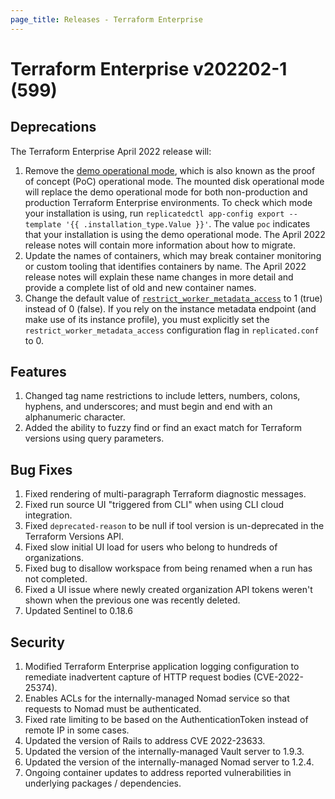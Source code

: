 ```yaml
---
page_title: Releases - Terraform Enterprise
---
```


# Terraform Enterprise v202202-1 (599)

## Deprecations

The Terraform Enterprise April 2022 release will:

1. Remove the [demo operational mode](/enterprise/install/pre-install-checklist#operational-mode-decision), which is also known as the proof of concept (PoC) operational mode. The mounted disk operational mode will replace the demo operational mode for both non-production and production Terraform Enterprise environments. To check which mode your installation is using, run `replicatedctl app-config export --template '{{ .installation_type.Value }}'`. The value `poc` indicates that your installation is using the demo operational mode. The April 2022 release notes will contain more information about how to migrate.
1. Update the names of containers, which may break container monitoring or custom tooling that identifies containers by name. The April 2022 release notes will explain these name changes in more detail and provide a complete list of old and new container names.
1. Change the default value of [`restrict_worker_metadata_access`](/enterprise/install/automated/automating-the-installer#restrict_worker_metadata_access) to 1 (true) instead of 0 (false). If you rely on the instance metadata endpoint (and make use of its instance profile), you must explicitly set the `restrict_worker_metadata_access` configuration flag in `replicated.conf` to 0.

## Features

1. Changed tag name restrictions to include letters, numbers, colons, hyphens, and underscores; and must begin and end with an alphanumeric character.
1. Added the ability to fuzzy find or find an exact match for Terraform versions using query parameters.

## Bug Fixes

1. Fixed rendering of multi-paragraph Terraform diagnostic messages.
2. Fixed run source UI "triggered from CLI" when using CLI cloud integration.
3. Fixed `deprecated-reason` to be null if tool version is un-deprecated in the Terraform Versions API.
1. Fixed slow initial UI load for users who belong to hundreds of organizations.
1. Fixed bug to disallow workspace from being renamed when a run has not completed.
1. Fixed a UI issue where newly created organization API tokens weren't shown when the previous one was recently deleted.
1. Updated Sentinel to 0.18.6

## Security

1. Modified Terraform Enterprise application logging configuration to remediate inadvertent capture of HTTP request bodies (CVE-2022-25374).
1. Enables ACLs for the internally-managed Nomad service so that requests to Nomad must be authenticated.
1. Fixed rate limiting to be based on the AuthenticationToken instead of remote IP in some cases.
1. Updated the version of Rails to address CVE 2022-23633.
1. Updated the version of the internally-managed Vault server to 1.9.3.
1. Updated the version of the internally-managed Nomad server to 1.2.4.
1. Ongoing container updates to address reported vulnerabilities in underlying packages / dependencies.
